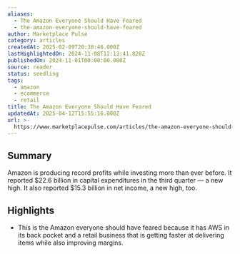 ```yaml
---
aliases:
  - The Amazon Everyone Should Have Feared
  - the-amazon-everyone-should-have-feared
author: Marketplace Pulse
category: articles
createdAt: 2025-02-09T20:38:46.000Z
lastHighlightedOn: 2024-11-08T12:13:41.828Z
publishedOn: 2024-11-01T00:00:00.000Z
source: reader
status: seedling
tags:
  - amazon
  - ecommerce
  - retail
title: The Amazon Everyone Should Have Feared
updatedAt: 2025-04-12T15:55:16.000Z
url: >-
  https://www.marketplacepulse.com/articles/the-amazon-everyone-should-have-feared
---
```

## Summary

Amazon is producing record profits while investing more than ever before. It reported $22.6 billion in capital expenditures in the third quarter — a new high. It also reported $15.3 billion in net income, a new high, too.

## Highlights

- This is the Amazon everyone should have feared because it has AWS in its back pocket and a retail business that is getting faster at delivering items while also improving margins.
